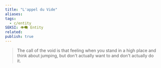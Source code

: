 ```yaml
---
title: "L'appel du Vide"
aliases: 
tags:
  - c/entity
SEKSI: 👁️‍🗨️ Entity
related:
publish: true
---
```



> The call of the void is that feeling when you stand in a high place and think about jumping, but don't actually want to and don't actually do it.
